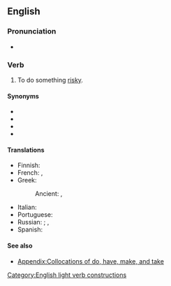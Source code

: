==English==

===Pronunciation===
* {{audio|en|En-au-take a risk.ogg|Audio (AU)}}

===Verb===
{{en-verb|take<,,took,taken> a risk}}

# {{lb|en|idiomatic}} To do something [[risky]].

====Synonyms====
{{top4}}
* {{l|en|roll the dice}}
* {{l|en|take a chance}}
* {{l|en|take a flyer}}
* {{l|en|take a gamble}}
{{bottom}}

====Translations====
{{trans-top|to do something risky}}
* Finnish: {{t|fi|[[ottaa]] [[riski]]}}
* French: {{t|fr|prendre un risque}}, {{t+|fr|courir le risque}}
* Greek:
*: Ancient: {{t|grc|διακινδυνεύω}}, {{t|grc|παραβάλλομαι}}
{{trans-mid}}
* Italian: {{t|it|correre un rischio}}
* Portuguese: {{t|pt|correr um risco}}
* Russian: {{t|ru|пойти́ на риск|pf}}; {{t+|ru|рискова́ть|impf}}, {{t+|ru|рискну́ть|pf}}
* Spanish: {{t+|es|arriesgarse}}
{{trans-bottom}}

====See also====
* [[Appendix:Collocations of do, have, make, and take]]
[[Category:English light verb constructions]]
